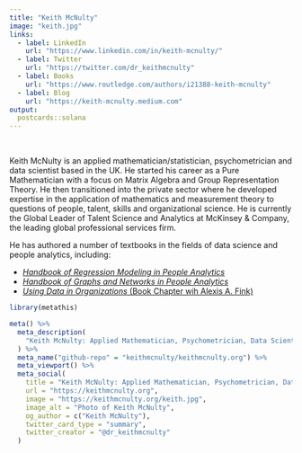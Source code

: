 ```yaml
---
title: "Keith McNulty"
image: "keith.jpg"
links:
  - label: LinkedIn
    url: "https://www.linkedin.com/in/keith-mcnulty/"
  - label: Twitter
    url: "https://twitter.com/dr_keithmcnulty"
  - label: Books
    url: "https://www.routledge.com/authors/i21388-keith-mcnulty"
  - label: Blog
    url: "https://keith-mcnulty.medium.com"
output:
  postcards::solana
---
```


<br>

Keith McNulty is an applied mathematician/statistician, psychometrician and data scientist based in the UK.  He started his career as a Pure Mathematician with a focus on Matrix Algebra and Group Representation Theory. He then transitioned into the private sector where he developed expertise in the application of mathematics and measurement theory to questions of people, talent, skills and organizational science.  He is currently the Global Leader of Talent Science and Analytics at McKinsey & Company, the leading global professional services firm.  

He has authored a number of textbooks in the fields of data science and people analytics, including:

- [*Handbook of Regression Modeling in People Analytics*](https://www.routledge.com/Handbook-of-Regression-Modeling-in-People-Analytics-With-Examples-in-R/McNulty/p/book/9781032041742)
- [*Handbook of Graphs and Networks in People Analytics*](https://www.routledge.com/Handbook-of-Graphs-and-Networks-in-People-Analytics-With-Examples-in-R/McNulty/p/book/9781032204970)
- [*Using Data in Organizations* (Book Chapter wih Alexis A. Fink)](https://www.routledge.com/Data-Methods-and-Theory-in-the-Organizational-Sciences-A-New-Synthesis/Murphy/p/book/9780367857707)


```r
library(metathis)

meta() %>%
  meta_description(
    "Keith McNulty: Applied Mathematician, Psychometrician, Data Scientist and Author"
  ) %>% 
  meta_name("github-repo" = "keithmcnulty/keithmcnulty.org") %>% 
  meta_viewport() %>% 
  meta_social(
    title = "Keith McNulty: Applied Mathematician, Psychometrician, Data Scientist and Author",
    url = "https://keithmcnulty.org",
    image = "https://keithmcnulty.org/keith.jpg",
    image_alt = "Photo of Keith McNulty",
    og_author = c("Keith McNulty"),
    twitter_card_type = "summary",
    twitter_creator = "@dr_keithmcnulty"
  )
```